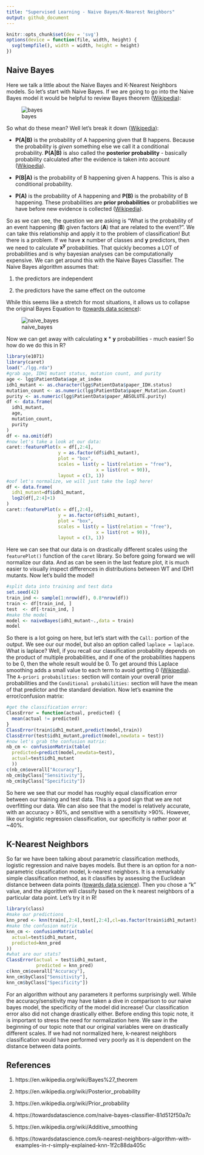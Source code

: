 ---
title: "Supervised Learning - Naive Bayes/K-Nearest Neighbors"
output: github_document
---

```{r setup, include=FALSE}
knitr::opts_chunk$set(dev = 'svg')
options(device = function(file, width, height) {
  svg(tempfile(), width = width, height = height)
})
```

## Naive Bayes

Here we talk a little about the Naive Bayes and K-Nearest Neighbors models. So let's start with Naive Bayes. If we are going to go into the Naive Bayes model it would be helpful to review Bayes theorem ([Wikipedia][1]):

![bayes](images/bayes.PNG)

So what do these mean? Well let's break it down ([Wikipedia][1]):

 - **P(A|B)** is the probability of A happening given that B happens. Because the probability is *given* something else we call it a conditional probability. **P(A|B)** is also called the **posterior probability** - basically probability calculated after the evidence is taken into account ([Wikipedia][2]).

- **P(B|A)** is the probability of B happening given A happens. This is also a conditional probability.

- **P(A)** is the probability of A happening and **P(B)** is the probability of B happening. These probabilities are **prior probabilities** or probabilities we have before new evidence is collected ([Wikipedia][3]).

So as we can see, the question we are asking is "What is the probability of an event happening (**B**) given factors (**A**) that are related to the event?". We can take this relationship and apply it to the problem of classification! But there is a problem. If we have **x** number of classes and **y** predictors, then we need to calculate **x<sup>y</sup>** probabilities. That quickly becomes a LOT of probabilities and is why bayesian analyses can be computationally expensive. We can get around this with the Naive Bayes Classifier. The Naive Bayes algorithm assumes that:

1. the predictors are independent

2. the predictors have the same effect on the outcome

While this seems like a stretch for most situations, it allows us to collapse the original Bayes Equation to ([towards data science][4]):

![naive_bayes](images/naive_bayes.PNG)

Now we can get away with calculating **x** * **y** probabilities - much easier! So how do we do this in R?

```{r naive, warning=FALSE,message=FALSE}
library(e1071)
library(caret)
load("./lgg.rda")
#grab age, IDH1 mutant status, mutation count, and purity
age <- lgg$PatientData$age_at_index
idh1_mutant <- as.character(lgg$PatientData$paper_IDH.status)
mutation_count <- as.numeric(lgg$PatientData$paper_Mutation.Count)
purity <- as.numeric(lgg$PatientData$paper_ABSOLUTE.purity)
df <- data.frame(
  idh1_mutant,
  age,
  mutation_count,
  purity
)
df <- na.omit(df)
#now let's take a look at our data:
caret::featurePlot(x = df[,2:4], 
                   y = as.factor(df$idh1_mutant),
                   plot = "box",
                   scales = list(y = list(relation = "free"),
                                 x = list(rot = 90)),
                   layout = c(3, 1))
#oof let's normalize, we will just take the log2 here!
df <- data.frame(
  idh1_mutant=df$idh1_mutant,
  log2(df[,2:4]+1)
)
caret::featurePlot(x = df[,2:4], 
                   y = as.factor(df$idh1_mutant),
                   plot = "box",
                   scales = list(y = list(relation = "free"),
                                 x = list(rot = 90)),
                   layout = c(3, 1))
```

Here we can see that our data is on drastically different scales using the ```featurePlot()``` function of the ```caret``` library. So before going forward we will normalize our data. And as can be seen in the last feature plot, it is much easier to visually inspect differences in distributions between WT and IDH1 mutants. Now let's build the model!

```{r nb.model,warning=FALSE,message=FALSE}
#split data into training and test data
set.seed(42)
train_ind <- sample(1:nrow(df), 0.8*nrow(df))
train <- df[train_ind, ]
test  <- df[-train_ind, ]
#make the model
model <- naiveBayes(idh1_mutant~.,data = train)
model
```

So there is a lot going on here, but let's start with the ```Call:``` portion of the output. We see our our model, but also an option called ```laplace = laplace```. What is laplace? Well, if you recall our classification probability depends on the product of multiple probabilities, and if one of the probabilities happens to be 0, then the whole result would be 0. To get around this Laplace smoothing adds a small value to each term to avoid getting 0 ([Wikipedia][5]). The ```A-priori probabilities:``` section will contain your overall prior probabilities and the ```Conditional probabilities:``` section will have the mean of that predictor and the standard deviation. Now let's examine the error/confusion matrix:

```{r nb.assess,warning=FALSE,message=FALSE}
#get the classification error:
ClassError = function(actual, predicted) {
  mean(actual != predicted)
}
ClassError(train$idh1_mutant,predict(model,train))
ClassError(test$idh1_mutant,predict(model,newdata = test))
#now let's grab the confusion matrix:
nb_cm <- confusionMatrix(table(
  predicted=predict(model,newdata=test),
  actual=test$idh1_mutant
  ))
c(nb_cm$overall["Accuracy"],
nb_cm$byClass["Sensitivity"],
nb_cm$byClass["Specificity"])
```

So here we see that our model has roughly equal classification error between our training and test data. This is a good sign that we are not overfitting our data. We can also see that the model is relatively accurate, with an accuracy > 80%, and sensitive with a sensitivity >90%. However, like our logistic regression classification, our specificity is rather poor at ~40%. 

## K-Nearest Neighbors

So far we have been talking about parametric classification methods, logistic regression and naive bayes models. But there is an option for a non-parametric classification model, k-nearest neighbors. It is a remarkably simple classification method, as it classifies by assessing the Euclidean distance between data points ([towards data science][6]). Then you chose a "k" value, and the algorithm will classify based on the k nearest neighbors of a particular data point. Let's try it in R!

```{r knn, warning=FALSE,message=FALSE}
library(class)
#make our predictions
knn_pred <- knn(train[,2:4],test[,2:4],cl=as.factor(train$idh1_mutant),k=5)
#make the confusion matrix
knn_cm <- confusionMatrix(table(
  actual=test$idh1_mutant,
  predicted=knn_pred
))
#what are our stats?
ClassError(actual = test$idh1_mutant,
           predicted = knn_pred)
c(knn_cm$overall["Accuracy"],
knn_cm$byClass["Sensitivity"],
knn_cm$byClass["Specificity"])
```

For an algorithm without any parameters it performs surprisingly well. While the accuracy/sensitivity may have taken a dive in comparison to our naive bayes model, the specificity of the model did increase! Our classification error also did not change drastically either. Before ending this topic note, it is important to stress the need for normalization here. We saw in the beginning of our topic note that our original variables were on drastically different scales. If we had not normalized here, k-nearest neighbors classification would have performed very poorly as it is dependent on the distance between data points. 

## References

1. https://en.wikipedia.org/wiki/Bayes%27_theorem

2. https://en.wikipedia.org/wiki/Posterior_probability

3. https://en.wikipedia.org/wiki/Prior_probability

4. https://towardsdatascience.com/naive-bayes-classifier-81d512f50a7c

5. https://en.wikipedia.org/wiki/Additive_smoothing

6. https://towardsdatascience.com/k-nearest-neighbors-algorithm-with-examples-in-r-simply-explained-knn-1f2c88da405c

[1]: https://en.wikipedia.org/wiki/Bayes%27_theorem

[2]: https://en.wikipedia.org/wiki/Posterior_probability

[3]: https://en.wikipedia.org/wiki/Prior_probability

[4]: https://towardsdatascience.com/naive-bayes-classifier-81d512f50a7c

[5]: https://en.wikipedia.org/wiki/Additive_smoothing

[6]: https://towardsdatascience.com/k-nearest-neighbors-algorithm-with-examples-in-r-simply-explained-knn-1f2c88da405c
